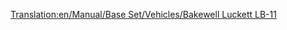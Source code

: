 [[Translation:en/Manual/Base Set/Vehicles/Bakewell Luckett LB-11]]

{{nl/Vliegtuig|Name=Bakewell Luckett LB-11
|Image=[[File:en/McDonnellDouglasMD-11.png|Bakewell Luckett LB-11]]
|Cost=40.515 (81,030)
|Speed=947 km/h (592 MPH)
|Annual=5.343 (10,686)
|Designed=1990
|Lifespan=25
|Capacity=230 passagiers & 25 zakken post
|Description=Een standaard straalvliegtuig. Voorkeur voor grotere vliegvelden.
|Real-lifeWikilink=McDonnell Douglas MD-11
|Real-life=McDonnell Douglas MD-11
}}